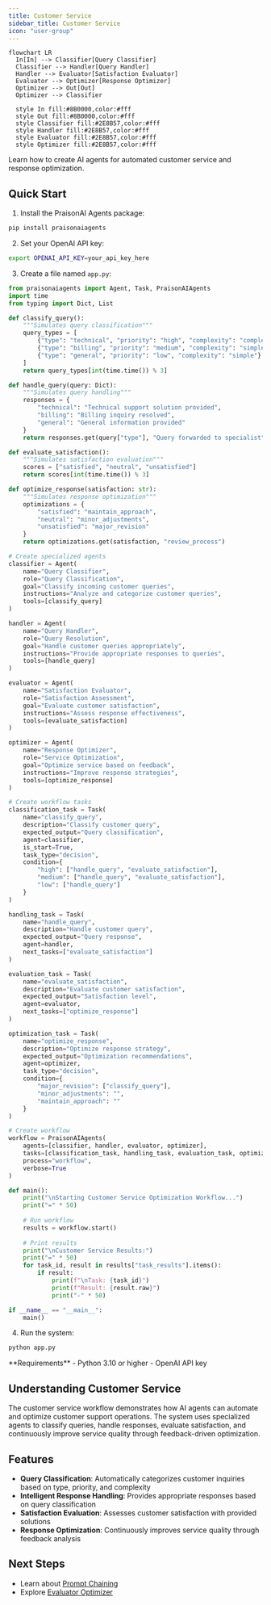```yaml
---
title: Customer Service
sidebar_title: Customer Service
icon: "user-group"
---
```


```mermaid
flowchart LR
  In[In] --> Classifier[Query Classifier]
  Classifier --> Handler[Query Handler]
  Handler --> Evaluator[Satisfaction Evaluator]
  Evaluator --> Optimizer[Response Optimizer]
  Optimizer --> Out[Out]
  Optimizer --> Classifier
  
  style In fill:#8B0000,color:#fff
  style Out fill:#8B0000,color:#fff
  style Classifier fill:#2E8B57,color:#fff
  style Handler fill:#2E8B57,color:#fff
  style Evaluator fill:#2E8B57,color:#fff
  style Optimizer fill:#2E8B57,color:#fff
```

Learn how to create AI agents for automated customer service and response optimization.

## Quick Start

1. Install the PraisonAI Agents package:
```bash
pip install praisonaiagents
```

2. Set your OpenAI API key:
```bash
export OPENAI_API_KEY=your_api_key_here
```

3. Create a file named `app.py`:
```python
from praisonaiagents import Agent, Task, PraisonAIAgents
import time
from typing import Dict, List

def classify_query():
    """Simulates query classification"""
    query_types = [
        {"type": "technical", "priority": "high", "complexity": "complex"},
        {"type": "billing", "priority": "medium", "complexity": "simple"},
        {"type": "general", "priority": "low", "complexity": "simple"}
    ]
    return query_types[int(time.time()) % 3]

def handle_query(query: Dict):
    """Simulates query handling"""
    responses = {
        "technical": "Technical support solution provided",
        "billing": "Billing inquiry resolved",
        "general": "General information provided"
    }
    return responses.get(query["type"], "Query forwarded to specialist")

def evaluate_satisfaction():
    """Simulates satisfaction evaluation"""
    scores = ["satisfied", "neutral", "unsatisfied"]
    return scores[int(time.time()) % 3]

def optimize_response(satisfaction: str):
    """Simulates response optimization"""
    optimizations = {
        "satisfied": "maintain_approach",
        "neutral": "minor_adjustments",
        "unsatisfied": "major_revision"
    }
    return optimizations.get(satisfaction, "review_process")

# Create specialized agents
classifier = Agent(
    name="Query Classifier",
    role="Query Classification",
    goal="Classify incoming customer queries",
    instructions="Analyze and categorize customer queries",
    tools=[classify_query]
)

handler = Agent(
    name="Query Handler",
    role="Query Resolution",
    goal="Handle customer queries appropriately",
    instructions="Provide appropriate responses to queries",
    tools=[handle_query]
)

evaluator = Agent(
    name="Satisfaction Evaluator",
    role="Satisfaction Assessment",
    goal="Evaluate customer satisfaction",
    instructions="Assess response effectiveness",
    tools=[evaluate_satisfaction]
)

optimizer = Agent(
    name="Response Optimizer",
    role="Service Optimization",
    goal="Optimize service based on feedback",
    instructions="Improve response strategies",
    tools=[optimize_response]
)

# Create workflow tasks
classification_task = Task(
    name="classify_query",
    description="Classify customer query",
    expected_output="Query classification",
    agent=classifier,
    is_start=True,
    task_type="decision",
    condition={
        "high": ["handle_query", "evaluate_satisfaction"],
        "medium": ["handle_query", "evaluate_satisfaction"],
        "low": ["handle_query"]
    }
)

handling_task = Task(
    name="handle_query",
    description="Handle customer query",
    expected_output="Query response",
    agent=handler,
    next_tasks=["evaluate_satisfaction"]
)

evaluation_task = Task(
    name="evaluate_satisfaction",
    description="Evaluate customer satisfaction",
    expected_output="Satisfaction level",
    agent=evaluator,
    next_tasks=["optimize_response"]
)

optimization_task = Task(
    name="optimize_response",
    description="Optimize response strategy",
    expected_output="Optimization recommendations",
    agent=optimizer,
    task_type="decision",
    condition={
        "major_revision": ["classify_query"],
        "minor_adjustments": "",
        "maintain_approach": ""
    }
)

# Create workflow
workflow = PraisonAIAgents(
    agents=[classifier, handler, evaluator, optimizer],
    tasks=[classification_task, handling_task, evaluation_task, optimization_task],
    process="workflow",
    verbose=True
)

def main():
    print("\nStarting Customer Service Optimization Workflow...")
    print("=" * 50)
    
    # Run workflow
    results = workflow.start()
    
    # Print results
    print("\nCustomer Service Results:")
    print("=" * 50)
    for task_id, result in results["task_results"].items():
        if result:
            print(f"\nTask: {task_id}")
            print(f"Result: {result.raw}")
            print("-" * 50)

if __name__ == "__main__":
    main()
```

4. Run the system:
```bash
python app.py
```

<Note>
**Requirements**
- Python 3.10 or higher
- OpenAI API key
</Note>

## Understanding Customer Service

The customer service workflow demonstrates how AI agents can automate and optimize customer support operations. The system uses specialized agents to classify queries, handle responses, evaluate satisfaction, and continuously improve service quality through feedback-driven optimization.

## Features

- **Query Classification**: Automatically categorizes customer inquiries based on type, priority, and complexity
- **Intelligent Response Handling**: Provides appropriate responses based on query classification
- **Satisfaction Evaluation**: Assesses customer satisfaction with provided solutions
- **Response Optimization**: Continuously improves service quality through feedback analysis

## Next Steps

- Learn about [Prompt Chaining](/features/promptchaining)
- Explore [Evaluator Optimizer](/features/evaluator-optimiser) 